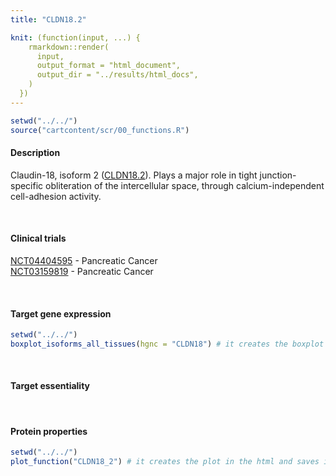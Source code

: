 ```yaml
---
title: "CLDN18.2"

knit: (function(input, ...) {
    rmarkdown::render(
      input,
      output_format = "html_document",
      output_dir = "../results/html_docs",
    )
  })
---
```

<style>
img {
    max-width: 30cm;
}
</style>
```r
setwd("../../")
source("cartcontent/scr/00_functions.R")
```

<h4>Description</h4>
Claudin-18, isoform 2 ([CLDN18.2](https://www.uniprot.org/uniprot/P56856)). Plays a major role in tight junction-specific obliteration of the intercellular space, through calcium-independent cell-adhesion activity.

<br> 

<h4>Clinical trials</h4> 
[NCT04404595](https://clinicaltrials.gov/ct2/show/NCT04404595) - Pancreatic Cancer <br>
[NCT03159819](https://clinicaltrials.gov/ct2/show/NCT03159819) - Pancreatic Cancer

<br>

<h4>Target gene expression</h4>
```r
setwd("../../")
boxplot_isoforms_all_tissues(hgnc = "CLDN18") # it creates the boxplot in the html and saves it as .pdf in the plot/isoform_expression folder
```

<br>

<h4>Target essentiality</h4>

<br>

<h4>Protein properties</h4>
```r
setwd("../../")
plot_function("CLDN18_2") # it creates the plot in the html and saves it as .pdf in the plot/protein_properties folder
```
